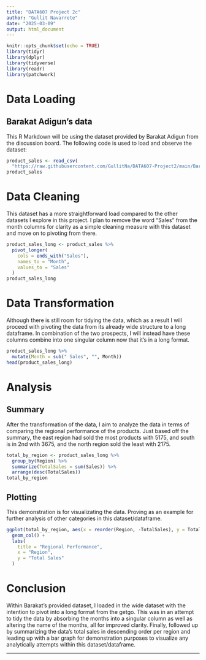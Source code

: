 ---
title: "DATA607 Project 2c"
author: "Gullit Navarrete"
date: "2025-03-09"
output: html_document
---

```{r setup, include=FALSE}
knitr::opts_chunk$set(echo = TRUE)
library(tidyr)
library(dplyr)
library(tidyverse)
library(readr)
library(patchwork)
```

# Data Loading
## Barakat Adigun's data
This R Markdown will be using the dataset provided by Barakat Adigun from the discussion board. The following code is used to load and observe the dataset:
```{r loading, echo=TRUE}
product_sales <- read_csv(
  "https://raw.githubusercontent.com/GullitNa/DATA607-Project2/main/BarakatAdigunProduct.csv")
product_sales
```
# Data Cleaning
This dataset has a more straightforward load compared to the other datasets I explore in this project. I plan to remove the word "Sales" from the month columns for clarity as a simple cleaning measure with this dataset and move on to pivoting from there.
```{r cleaning, echo=TRUE}
product_sales_long <- product_sales %>%
  pivot_longer(
    cols = ends_with("Sales"),
    names_to = "Month",
    values_to = "Sales"
  )
product_sales_long
```

# Data Transformation
Although there is still room for tidying the data, which as a result I will proceed with pivoting the data from its already wide structure to a long dataframe. In combination of the two prospects, I will instead have these columns combine into one singular column now that it's in a long format.
```{r transformation, echo=TRUE}
product_sales_long %>%
  mutate(Month = sub(" Sales", "", Month))
head(product_sales_long)
```

# Analysis
## Summary
After the transformation of the data, I aim to analyze the data in terms of comparing the regional performance of the products. Just based off the summary, the east region had sold the most products with 5175, and south is in 2nd with 3675, and the north region sold the least with 2175.
```{r regional, echo=TRUE}
total_by_region <- product_sales_long %>%
  group_by(Region) %>%
  summarize(TotalSales = sum(Sales)) %>%
  arrange(desc(TotalSales))
total_by_region
```
## Plotting
This demonstration is for visualizating the data. Proving as an example for further analysis of other categories in this dataset/dataframe.
```{r plotting, echo=TRUE}
ggplot(total_by_region, aes(x = reorder(Region, -TotalSales), y = TotalSales)) +
  geom_col() +
  labs(
    title = "Regional Performance",
    x = "Region",
    y = "Total Sales"
  )
```

# Conclusion
Within Barakat's provided dataset, I loaded in the wide dataset with the intention to pivot into a long format from the getgo. This was in an attempt to tidy the data by absorbing the months into a singular column as well as altering the name of the months, all for improved clarity. Finally, followed up by summarizing the data's total sales in descending order per region and leading up with a bar graph for demonstration purposes to visualize any analytically attempts within this dataset/dataframe.

* * *